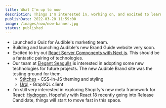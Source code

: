 ```yaml
---
title: What I'm up to now
description: Things I'm interested in, working on, and excited to learn more about at this moment in time.
publishDate: 2022-03-20 11:59:00
image: /images/now/now-banner.jpg
status: published
---
```


- Launched a Quiz for Audible's marketing team.
- Building and launching Audible's new Brand Guide website very soon.
- Excited to try out [React Server Components with Next.js](https://nextjs.org/docs/advanced-features/react-18/server-components). This should be a fantastic pairing of technologies.
- Our team at [Elegant Seagulls](https://www.elegantseagulls.com/) is interested in adopting some new technologies for future projects. The new Audible Brand site was the testing ground for them.
  - [Stitches](https://stitches.dev/) - CSS-in-JS theming and styling
  - [Urql](https://formidable.com/open-source/urql/) - GraphQL client
- I'm still very interested in exploring Shopify's new meta framework for React: [Hydrogen](https://hydrogen.shopify.dev/). Hopefully with React 18 recently going into Release Candidate, things will start to move fast in this space.

